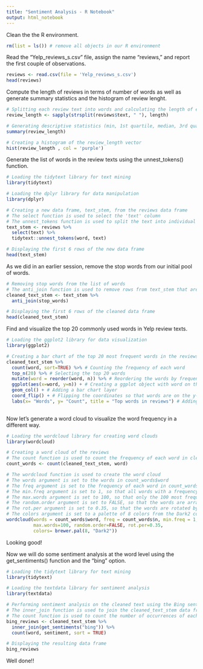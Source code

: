 ---
title: "Sentiment Analysis - R Notebook"
output: html_notebook
---


Clean the the R environment.
```{r}
rm(list = ls()) # remove all objects in our R environment
```

Read the "Yelp_reviews_s.csv" file, assign the name "reviews," and report the first couple of observations.

```{r}

reviews <- read.csv(file = 'Yelp_reviews_s.csv')
head(reviews)

```
Compute the length of reviews in terms of number of words as well as generate summary statistics and the histogram of review lenght.

```{r}
# Splitting each review text into words and calculating the length of each review
review_length <- sapply(strsplit(reviews$text, " "), length)

# Generating descriptive statistics (min, 1st quartile, median, 3rd quartile, max) for the review_length vector
summary(review_length)

# Creating a histogram of the review_length vector
hist(review_length , col = 'purple')

```
Generate the list of words in the review texts using the unnest_tokens() function.

```{r}
# Loading the tidytext library for text mining
library(tidytext)

# Loading the dplyr library for data manipulation
library(dplyr)

# Creating a new data frame, text_stem, from the reviews data frame
# The select function is used to select the 'text' column
# The unnest_tokens function is used to split the text into individual words
text_stem <- reviews %>%
  select(text) %>%
  tidytext::unnest_tokens(word, text)

# Displaying the first 6 rows of the new data frame
head(text_stem)

```
As we did in an earlier session, remove the stop words from our initial pool of words.

```{r}
# Removing stop words from the list of words
# The anti_join function is used to remove rows from text_stem that are also present in stop_words
cleaned_text_stem <- text_stem %>%
  anti_join(stop_words)

# Displaying the first 6 rows of the cleaned data frame
head(cleaned_text_stem)

```

Find and visualize the top 20 commonly used words in Yelp review texts.

```{r}
# Loading the ggplot2 library for data visualization
library(ggplot2)

# Creating a bar chart of the top 20 most frequent words in the reviews
cleaned_text_stem %>%
  count(word, sort=TRUE) %>% # Counting the frequency of each word
  top_n(20) %>% # Selecting the top 20 words
  mutate(word = reorder(word, n)) %>% # Reordering the words by frequency
  ggplot(aes(x=word, y=n)) + # Creating a ggplot object with word on the x-axis and frequency on the y-axis
  geom_col() + # Adding a bar chart layer
  coord_flip() + # Flipping the coordinates so that words are on the y-axis
  labs(x= "Words", y= "Count", title = "Top words in reviews") # Adding labels to the x-axis, y-axis, and title
 

```
Now let's generate a word cloud to visualize the word frequency in a different way.

```{r}
# Loading the wordcloud library for creating word clouds
library(wordcloud)

# Creating a word cloud of the reviews
# The count function is used to count the frequency of each word in cleaned_text_stem
count_words <- count(cleaned_text_stem, word)

# The wordcloud function is used to create the word cloud
# The words argument is set to the words in count_words$word
# The freq argument is set to the frequency of each word in count_words$n
# The min.freq argument is set to 1, so that all words with a frequency of at least 1 are included in the word cloud
# The max.words argument is set to 100, so that only the 100 most frequent words are included in the word cloud
# The random.order argument is set to FALSE, so that the words are arranged in descending order of frequency
# The rot.per argument is set to 0.35, so that the words are rotated by a random angle between -35 and 35 degrees
# The colors argument is set to a palette of 8 colors from the Dark2 color scheme in the RColorBrewer package
wordcloud(words = count_words$word, freq = count_words$n, min.freq = 1,
          max.words=100, random.order=FALSE, rot.per=0.35,
          colors= brewer.pal(8, "Dark2"))

```
Looking good!

Now we will do some sentiment analysis at the word level using the get_sentiments() function and the "bing" option.


```{r}
# Loading the tidytext library for text mining
library(tidytext)

# Loading the textdata library for sentiment analysis
library(textdata)

# Performing sentiment analysis on the cleaned text using the Bing sentiment lexicon
# The inner_join function is used to join the cleaned_text_stem data frame with the sentiment data frame returned by get_sentiments("bing")
# The count function is used to count the number of occurrences of each word-sentiment combination
bing_reviews <- cleaned_text_stem %>%
  inner_join(get_sentiments("bing")) %>%
  count(word, sentiment, sort = TRUE)

# Displaying the resulting data frame
bing_reviews

```

Well done!!

